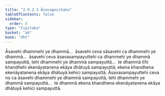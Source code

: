 ```yaml
---
title: "2.9.2.3 Āsavagocchaka"
tableOfContents: false
sidebar:
  order: 5
type: "tipitaka"
basket: "ab"
book: "dht"
---
```



<DynamicBreadcrumb />

<Division number="344" book="dht">

<Paragraph number="430" book="dht">
Āsavehi dhammehi ye dhammā…  āsavehi ceva sāsavehi ca dhammehi ye dhammā…  āsavehi ceva āsavasampayuttehi ca dhammehi ye dhammā sampayuttā, tehi dhammehi ye dhammā sampayuttā…  te dhammā tīhi khandhehi ekenāyatanena ekāya dhātuyā sampayuttā; ekena khandhena ekenāyatanena ekāya dhātuyā kehici sampayuttā.
</Paragraph>

</Division>
<Division number="345" book="dht">

<Paragraph number="431" book="dht">
Āsavasampayuttehi ceva no ca āsavehi dhammehi ye dhammā sampayuttā, tehi dhammehi ye dhammā sampayuttā…  te dhammā ekena khandhena ekenāyatanena ekāya dhātuyā kehici sampayuttā.
</Paragraph>
</Division>